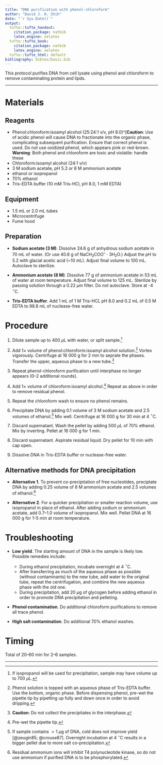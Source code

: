 ```yaml
---
title: "DNA purification with phenol-chloroform"
author: "David J. H. Shih"
date: "`r Sys.Date()`"
output:
  tufte::tufte_handout:
    citation_package: natbib
    latex_engine: xelatex
  tufte::tufte_book:
    citation_package: natbib
    latex_engine: xelatex
  tufte::tufte_html: default
bibliography: bibtex/basic.bib
---
```


This protocol purifies DNA from cell lysate using phenol and chloroform to
remove contaminating protein and lipds.

----

# Materials

## Reagents
- Phenol:chloroform:isoamyl alcohol (25:24:1 v/v, pH 8.0)^[**Caution**: 
Use of acidic phenol will cause DNA to fractionate into the organic phase, 
complicating subsequent purification. Ensure that correct phenol is used.
Do not use oxidized phenol, which appears pink or red-brown.
**Warning**: Both phenol and chloroform are toxic and violatile: handle these
- Chloroform:isoamyl alcohol (24:1 v/v)
- 3 M sodium acetate, pH 5.2 *or* 8 M ammonium acetate
- ethanol *or* isopropanol
- 70% ethanol
- Tris-EDTA buffer (10 mM Tris-HCl, pH 8.0, 1 mM EDTA)

## Equipment
- 1.5 mL or 2.0 mL tubes
- Microcentrifuge
- Fume hood

## Preparation

- **Sodium acetate (3 M)**. Dissolve 24.6 g of anhydrous sodium acetate in 
70 mL of water. (Or use 40.8 g of NaCH~3~COO^--^ $\cdot$ 3H~2~O.)
Adjust the pH to 5.2 with glacial acetic acid (~10 mL).
Adjust final volume to 100 mL. Autoclave to sterilize.

- **Ammonium acetate (8 M)**. Dissolve 77 g of ammonium acetate in 53 mL of 
water at room temperature. Adjust final volume to 125 mL.
Sterilize by passing solution through a 0.22 $\mu$m filter. Do *not* autoclave.
Store at -4 $^\circ$C.

- **Tris-EDTA buffer**. Add 1 mL of 1 M Tris-HCL pH 8.0 and 0.2 mL of 0.5 M
EDTA to 98.8 mL of nuclease-free water.

\newpage

# Procedure

1. Dilute sample up to 400 $\mu$L with water, or split sample.^[If isopropanol 
will be used for precipitation, sample may have volume up to 700 $\mu$L.]

2. Add 1$\times$ volume of phenol:chloroform:isoamyl alcohol solution.^[
Phenol solution is topped with an aqueous phase of Tris-EDTA buffer. Use
the bottom, organic phase. Before dispensing phenol, pre-wet the pipette tip by
pipetting up fully and down once in order to avoid dripping.]
Vortex vigorously. Centrifuge at 16 000 g for 2 min to seprate the phases.
Transfer the upper, aqueous phase to a new tube.^[**Caution**:
Do not collect the precipitates in the interphase.]

3. Repeat phenol-chloroform purification until interphase no longer appears
(0--2 additional rounds).

4. Add 1$\times$ volume of chloroform:isoamyl alcohol.^[Pre-wet the pipette 
tip.] Repeat as above in order to remove residual phenol.

5. Repeat the chloroform wash to ensure no phenol remains.

6. Precipitate DNA by adding 0.1 volume of 3 M sodium acetate and 2.5 volumes 
of ethanol.^[If sample contains $>1$ $\mu$g of DNA, cold does not improve yield 
[@zeugin85; @crouse87]. Overnight incubation at 4 $^\circ$C results in a bigger
pellet due to more salt co-precipitation.]
Mix well. Centrifuge at 16 000 g for 30 min at 4 $^\circ$C.

7. Discard supernatant. Wash the pellet by adding 500 $\mu$L of 70% ethanol. 
Mix by inverting. Pellet at 16 000 g for 1 min.

8. Discard supernatant. Aspirate residual liquid. Dry pellet for 10 min with
cap open.

9. Dissolve DNA in Tris-EDTA buffer or nuclease-free water.

## Alternative methods for DNA precipitation

- **Alternative 1**. To prevent co-precipitation of free nucleotides, preciptate
    DNA by adding 0.25 volume of 8 M ammonium acetate and 2.5 volumes of
    ethanol.^[Residual ammonium ions will inhibit T4 polynucleotide kinase, so
    do not use ammonium if purified DNA is to be phosphorylated.]
    
- **Alternative 2**. For a quicker precipitation or smaller reaction volume,
use isopropanol in place of ethanol. After adding sodium or ammonium acetate, 
add 0.7--1.0 volume of isopropanol.
Mix well. Pellet DNA at 16 000 g for 1--5 min at room temperature.


\newpage

# Troubleshooting

- **Low yield**. The starting amount of DNA in the sample is likely low.
Possible remedies include:
    - During ethanol precipitation, incubate overnight at 4 $^\circ$C.
    - After transferring as much of the aqueous phase as possible (without
    contaminants) to the new tube, add water to the original tube, repeat
    the centrifugation, and combine the new aqueous phase with the old one.
    - During precipitation, add 20 $\mu$g of glycogen before adding ethanol in
    order to promote DNA precipitation and pelleting.

- **Phenol contamination**. Do additional chloroform purifications to 
remove all trace phenol.

- **High salt contamination**. Do additional 70% ethanol washes.


# Timing

Total of 20--60 min for 2--6 samples.

----

